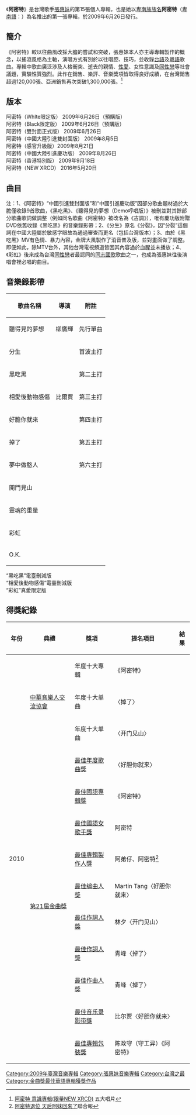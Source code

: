 {{dablink|「阿密特」也是[[張惠妹|張惠妹]]的[[卑南族|卑南族]][[臺灣原住民族命名文化|族名]]，本文講述的是張惠妹的專輯。}}

{{Album infobox | <!-- See Wikipedia:WikiProject_Albums -->
|  Name        = 阿密特<br>A-Mit
|  Type        = Studio
|  Artist      = [[張惠妹|張惠妹]]
|  Cover       = 阿密特.jpg
|  Released    = 2009年6月26日
|  Recorded    =
|  Genre       = {{hlist|[[Pop_music|流行]]|[[搖滾樂|搖滾]]}}
|  Length      =
|  Label       = [[金牌大風|金牌大風]]
|  Producer    = {{hlist|[[張惠妹|張惠妹]]|[[阿弟仔|阿弟仔]]}}
|  Reviews     =
|  Last album  = [[Star_(張惠妹專輯)|Star]]<br />(2007年)
|  This album  = '''阿密特''' <br />(2009年)
|  Next album  = [[你在看我嗎|你在看我嗎]]<br />(2011年)
}}

《'''阿密特'''》是台灣歌手[[張惠妹|張惠妹]]的第15張個人專輯，也是她以[[卑南族|卑南族]][[臺灣原住民族命名文化|族名]]'''阿密特'''（[[卑南語|卑南語]]：{{lang|pyu|'''Amit'''}}）為名推出的第一張專輯，於2009年6月26日發行。

== 簡介 ==
《阿密特》較以往曲風改採大膽的嘗試和突破，張惠妹本人亦主導專輯製作的概念，以搖滾風格為主軸，演唱方式有別於以往唱腔、技巧，並收錄[[台語|台語]]及[[粵語|粵語]]歌曲。專輯中歌曲廣泛涉及人格衝突、逝去的親情、[[性愛|性愛]]、女性意識及[[同性戀|同性戀]]等社會議題，實驗性質強烈。此作在銷售、樂評、音樂獎項皆取得良好成績，在台灣銷售超過120,000張、亞洲銷售再次突破1,300,000張。<ref>[http://www.5music.com.tw/CDList-C.asp?cdno=437425678626 阿密特 意識專輯(限量NEW XRCD)] 五大唱片</ref>

== 版本 ==
阿密特（Whlte限定版） 2009年6月26日（預購版）<br>
阿密特（Black限定版） 2009年6月26日（預購版）<br>
阿密特（雙封面正式版） 2009年6月26日<br>
阿密特（中國大陸引進雙封面版） 2009年8月5日<br>
阿密特（感官升級版）2009年8月21日<br>
阿密特（中國大陸引進慶功版） 2009年8月26日<br>
阿密特（香港特別版） 2009年9月18日<br>
阿密特（NEW XRCD） 2016年5月20日<br>

== 曲目 ==
{{Tracklist
| collapsed = 
| headline = 
| font_size = 
| total_length = 

| all_writing = 
| all_music = 
| all_lyrics = 
| all_arranger = 
| all_producer = 
| all_note = 

| music_credits = yes
| lyrics_credits = yes
| arranger_credits = yes
| producer_credits = yes
| extra_column = 
| longnote_column = yes

| title1 = 開門見山
| note1 = 
| longnote1 = 
| music1 = [[阿弟仔|阿弟仔]]
| lyrics1 = [[林夕|林夕]]
| arranger1 = [[艾瑋倫|艾瑋倫]]
| producer1 = 阿弟仔
| extra1 = 
| length1 = 4:15

| title2 = 黑吃黑
| note2 = 
| longnote2 = 
| music2 = 阿弟仔
| lyrics2 = [[陳鎮川|陳鎮川]]
| arranger2 = [[小安|小安]]
| producer2 = 阿弟仔
| extra2 = 
| length2 = 3:15

| title3 = 分生
| note3 = 
| longnote3 = 
| music3 = [[鄭楠|鄭楠]]
| lyrics3 = [[姚若龍|姚若龍]]
| arranger3 = 小安
| producer3 = 阿弟仔
| extra3 = 
| length3 = 3:59

| title4 = 掉了
| note4 = 
| longnote4 = 
| music4 = 吳青峰
| lyrics4 = [[吳青峰|吳青峰]]
| arranger4 = {{link-yue|鄧志明|鄧志明|Martin Tang}}
| producer4 = 張惠妹<br>阿弟仔
| extra4 = 
| length4 = 3:58

| title5 = 相愛後動物感傷
| note5 = 
| longnote5 = 
| music5 = 小安
| lyrics5 = 陳鎮川
| arranger5 = 小安
| producer5 = 阿弟仔
| extra5 = 
| length5 = 3:53

| title6 = 靈魂的重量
| note6 = 
| longnote6 = 
| music6 = 阿弟仔
| lyrics6 = 陳鎮川
| arranger6 = 小安
| producer6 = 阿弟仔
| extra6 = 
| length6 = 5:28

| title7 = 好膽你就來
| note7 = 臺語
| longnote7 = 
| music7 = 阿弟仔
| lyrics7 = 阿弟仔
| arranger7 = Martin Tang
| producer7 = 張惠妹<br>阿弟仔
| extra7 = 
| length7 = 3:29

| title8 = OK
| note8 = 
| longnote8 = 
| music8 = 張惠妹
| lyrics8 = 陳鎮川
| arranger8 = [[李柏誼|李柏誼]]
| producer8 = 張惠妹<br>阿弟仔
| extra8 = 
| length8 = 3:24 

| title9 = [[聽得見的夢想|聽得見的夢想]]
| note9 = Demo 哼唱版
| longnote9 = [[2009年夏季聽障奧林匹克運動會|2009臺北聽奧]]主題曲
| music9 = 張惠妹
| lyrics9 = 陳鎮川
| arranger9 = Martin Tang
| producer9 = 張惠妹
| extra9 = 
| length9 = 2:01

| title10 = 阿密特（給親人+來唱歌吧+等待豐收的父親）
| note10 = 卑南族語
| longnote10 = 
| music10 = （給親人）大八六九部落<br>（來唱歌吧）大八六九部落<br>（等待豐收的父親）王玉妹
| lyrics10 = （給親人）大八六九部落<br>（來唱歌吧）大八六九部落<br>（等待豐收的父親）王玉妹
| arranger10 = 廖偉傑
| producer10 = 張惠妹
| extra10 = 
| length10 = 3:29

| title11 = 彩虹
| note11 = 
| longnote11 = 
| music11 = 阿弟仔
| lyrics11 = 陳鎮川
| arranger11 = Martin Tang
| producer11 = 張惠妹<br>阿弟仔
| extra11 = 
| length11 = 4:24
}}

{{Tracklist
| collapsed = 
| headline = 感官升級版
| font_size = 
| total_length = 

| all_writing = 
| all_music = 
| all_lyrics = 
| all_arranger = 
| all_producer = 
| all_except = 

| writing_credits = 
| music_credits = yes
| lyrics_credits = yes
| arranger_credits = yes
| producer_credits = yes
| extra_column = 
| longnote_column = yes

| title12 = 夢中作憨人
| note12 = 臺語
| longnote12 = 《床前思故夢》臺語版
| music12 = [[徐鳳儀|徐鳳儀]]
| lyrics12 = [[陳佳惠|陳佳惠]]
| arranger12 = 小安
| producer12 = 阿弟仔
| extra12 = 
| length12 = 4:09
}}

{{Tracklist
| collapsed = 
| headline = 香港特別版
| font_size = 
| total_length = 

| all_writing = 
| all_music = 
| all_lyrics = 
| all_arranger = 
| all_producer = 
| all_except = 

| writing_credits = 
| music_credits = yes
| lyrics_credits = yes
| arranger_credits = yes
| producer_credits = yes
| extra_column = 
| longnote_column = yes

| title13 = 床前思故夢
| note13 = 粵語
| longnote13 = 《夢中作憨人》粵語版
| music13 = 徐鳳儀
| lyrics13 = 林夕
| arranger13 = 小安
| producer13 = 阿弟仔
| extra13 = 
| length13 = 4:12
}}

注：1、《阿密特》“中國引進雙封面版”和“中國引進慶功版”因部分歌曲題材過於大膽僅收錄9首歌曲，《黑吃黑》、《聽得見的夢想（Demo哼唱版）》被刪並對其餘部分歌曲歌詞做調整（例如同名歌曲《阿密特》被改名為《古調》），唯有慶功版附贈DVD依舊收錄《黑吃黑》的音樂錄影帶；2、《分生》原名《分裂》，因“分裂”這個詞在中國大陸屬於敏感字眼故為通過審查而更名（包括台灣版本）；3、由於《黑吃黑》MV有色情、暴力內容，金牌大風製作了消音普及版，並對畫面做了調整。即便如此，除MTV台外，其他台灣電視頻道皆因其內容過於血腥並未播放；4、《彩虹》後來成為台灣[[同性戀|同性戀]]者最認同的[[同志國歌|同志國歌]]歌曲之一，也成為張惠妹往後演唱會裡必唱的曲目。

== 音樂錄影帶 ==
{| class="wikitable"
!歌曲名稱
!導演
!附註
|-
|聽得見的夢想
|柳廣輝
|先行單曲
|-
|分生
|rowspan="5" |比爾賈
|首波主打
|-
|黑吃黑
|第二主打
|-
|相愛後動物感傷
|第三主打
|-
|好膽你就來
|第四主打
|-
|掉了
|第五主打
|-
|夢中做憨人
|
|第六主打
|-
|開門見山
|
|
|-
|靈魂的重量
|
|
|-
|彩虹
|
|
|-
| O.K.
|
|
|}
“黑吃黑”電臺刪減版<br />
“相愛後動物感傷”電臺刪減版<br />
“彩虹”真愛限定版

==得獎紀錄==
{| class="wikitable" style="width:80%; text-align:center;"
|-
!年份||典禮||獎項||提名項目||結果
|-
| rowspan="13"|2010
| rowspan="3"|[[中華音樂人交流協會|中華音樂人交流協會]]
|年度十大專輯
|《阿密特》
|{{won}}
|- 
|年度十大单曲
|〈掉了〉
|{{won}}
|- 
|年度十大单曲
|〈开门见山〉
|{{won}}
|- 
| rowspan="10"|[[第21屆金曲獎|第21屆金曲獎]]
|[[最佳年度歌曲獎_(金曲獎)|最佳年度歌曲獎]]
|〈好胆你就来〉
|{{won}}
|- 
|[[最佳國語專輯獎_(金曲獎)|最佳國語專輯獎]]
|《阿密特》
|{{won}}
|- 
|[[最佳國語女歌手獎_(金曲獎)|最佳國語女歌手獎]]
|阿密特
|{{won}}
|- 
|[[最佳專輯製作人獎_(金曲獎)|最佳專輯製作人獎]]
|阿弟仔、阿密特<ref>[https://mypaper.pchome.com.tw/s8760/post/1380714570 阿密特退位 天后阿妹回來了]聯合報</ref>
|{{won}}
|-
|[[最佳编曲人獎_(金曲獎)|最佳编曲人獎]]
|Martin Tang〈好胆你就来〉
|{{won}}
|-
|[[最佳作詞人獎_(金曲獎)|最佳作詞人獎]]
|林夕〈开门见山〉
|{{won}}
|-
|[[最佳作詞人獎_(金曲獎)|最佳作詞人獎]]
|青峰〈掉了〉
|{{nom}}
|- 
|[[最佳作曲人獎_(金曲獎)|最佳作曲人獎]]
|青峰〈掉了〉
|{{nom}}
|- 
|[[最佳音乐录影带獎_(金曲獎)|最佳音乐录影带獎]]
|比尔贾〈好胆你就来〉
|{{nom}}
|- 
|[[最佳裝幀設計獎_(金曲獎)|最佳專輯包裝獎]]
|陈政守（守工异）《阿密特》
|{{nom}}
|}

{{張惠妹}}
{{Golden-Melody-Album-Mandarin}}
[[Category:2009年臺灣音樂專輯|Category:2009年臺灣音樂專輯]]
[[Category:張惠妹音樂專輯|Category:張惠妹音樂專輯]]
[[Category:台灣之最|Category:台灣之最]]
[[Category:金曲獎最佳華語專輯獲獎作品|Category:金曲獎最佳華語專輯獲獎作品]]